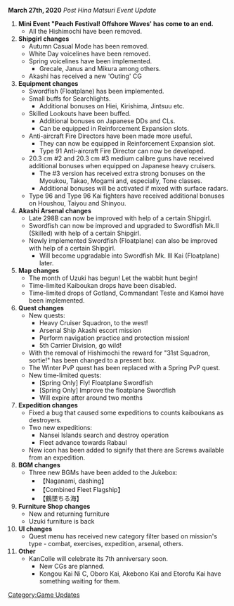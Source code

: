'''March 27th, 2020''' ''Post Hina Matsuri Event Update''

#'''Mini Event "Peach Festival! Offshore Waves' has come to an end.'''
#* All the Hishimochi have been removed.
#'''Shipgirl changes'''
#* Autumn Casual Mode has been removed.
#* White Day voicelines have been removed.
#* Spring voicelines have been implemented. 
#** Grecale, Janus and Mikura among others.
#* Akashi has received a new 'Outing' CG
#'''Equipment changes'''
#* Swordfish (Floatplane) has been implemented.
#* Small buffs for Searchlights.
#** Additional bonuses on Hiei, Kirishima, Jintsuu etc.
#* Skilled Lookouts have been buffed.
#** Additional bonuses on Japanese DDs and CLs.
#** Can be equipped in Reinforcement Expansion slots.
#* Anti-aircraft Fire Directors have been made more useful.
#** They can now be equipped in Reinforcement Expansion slot.
#** Type 91 Anti-aircraft Fire Director can now be developed.
#* 20.3 cm #2 and 20.3 cm #3 medium calibre guns have received additional bonuses when equipped on Japanese heavy cruisers.
#** The #3 version has received extra strong bonuses on the Myoukou, Takao, Mogami and, especially, Tone classes.
#** Additional bonuses will be activated if mixed with surface radars.
#* Type 96 and Type 96 Kai fighters have received additional bonuses on Houshou, Taiyou and Shinyou.
#'''Akashi Arsenal changes'''
#* Late 298B can now be improved with help of a certain Shipgirl.
#* Swordfish can now be improved and upgraded to Swordfish Mk.II (Skilled) with help of a certain Shipgirl.
#* Newly implemented Swordfish (Floatplane) can also be improved with help of a certain Shipgirl.
#** Will become upgradable into Swordfish Mk. III Kai (Floatplane) later.
#'''Map changes'''
#* The month of Uzuki has begun! Let the wabbit hunt begin!
#* Time-limited Kaiboukan drops have been disabled.
#* Time-limited drops of Gotland, Commandant Teste and Kamoi have been implemented.
#'''Quest changes'''
#* New quests:
#** Heavy Cruiser Squadron, to the west!
#** Arsenal Ship Akashi escort mission
#** Perform navigation practice and protection mission!
#** 5th Carrier Division, go wild!
#* With the removal of Hishimochi the reward for "31st Squadron, sortie!" has been changed to a present box.
#* The Winter PvP quest has been replaced with a Spring PvP quest.
#* New time-limited quests:
#** [Spring Only] Fly! Floatplane Swordfish
#** [Spring Only] Improve the floatplane Swordfish
#** Will expire after around two months
#'''Expedition changes'''
#* Fixed a bug that caused some expeditions to counts kaiboukans as destroyers.
#* Two new expeditions:
#** Nansei Islands search and destroy operation
#** Fleet advance towards Rabaul
#* New icon has been added to signify that there are Screws available from an expedition.
#'''BGM changes'''
#* Three new BGMs have been added to the Jukebox:
#**【Naganami, dashing】
#**【Combined Fleet Flagship】
#**【鶴墜ちる海】
#'''Furniture Shop changes'''
#* New and returning furniture
#* Uzuki furniture is back
#'''UI changes'''
#* Quest menu has received new category filter based on mission's type - combat, exercises, expedition, arsenal, others.
#'''Other'''
#* KanColle will celebrate its 7th anniversary soon.
#** New CGs are planned.
#** Kongou Kai Ni C, Oboro Kai, Akebono Kai and Etorofu Kai have something waiting for them.
[[Category:Game Updates]]